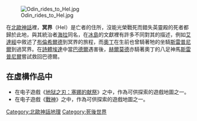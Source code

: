 [[File:Odin_rides_to_Hel.jpg|thumb]]

在[[北歐神話|北歐神話]]裡，'''冥界'''（Hel）是亡者的住所，沒能光榮戰死而錯失英靈殿的死者都歸於此地，與其統治者[[赫尔_(北欧神话)|海拉]]同名，在[[冰島|冰島]]的文獻裡有許多不同對其的描述，例如[[艾達經|艾達經]]中敘述了[[布倫希爾德|布倫希爾德]]到冥界的旅程，而[[奧丁|奧丁]]在生前也曾騎著牠的坐騎[[斯雷普尼爾|斯雷普尼爾]]到過冥界。在[[詩體埃達|詩體埃達]]中當[[巴德爾|巴德爾]]遇害後，[[赫爾莫德|赫爾莫德]]亦騎著奧丁的八足神馬[[斯雷普尼爾|斯雷普尼爾]]嘗試救回巴德爾。

== 在虛構作品中 ==

* 在电子遊戲《[[地狱之刃：塞娜的献祭|地狱之刃：塞娜的献祭]]》之中，作為可供探索的遊戲地圖之一。
* 在电子遊戲《[[戰神_(2018年遊戲)|戰神]]》之中，作為可供探索的遊戲地圖之一。
{{北歐神話}}
{{陰間}}
[[Category:北歐神話地理|Category:北歐神話地理]]
[[Category:死後世界|Category:死後世界]]